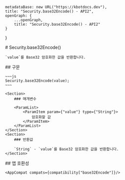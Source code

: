 
    metadataBase: new URL("https://kbotdocs.dev"),
    title: "Security.base32Encode() - API2",
    openGraph: {
        ...openGraph,
        title: "Security.base32Encode() - API2"
    }
}

<Section>
    # Security.base32Encode()

    `value`를 Base32 암호화한 값을 반환합니다.
</Section>
<Section>
    ## 구문

    ~~~js
    Security.base32Encode(value);
    ~~~

    <Section>
        ### 매개변수

        <ParamList>
            <ParamItem param={"value"} type={"String"}>
                암호화할 값
            </ParamItem>
        </ParamList>
    </Section>
    <Section>
        ### 반환값

        `String` - `value`를 Base32 암호화한 값을 반환합니다.
    </Section>
</Section>
<Section>
    ## 앱 호환성

    <AppCompat compats={compatibility["base32Encode"]}/>
</Section>